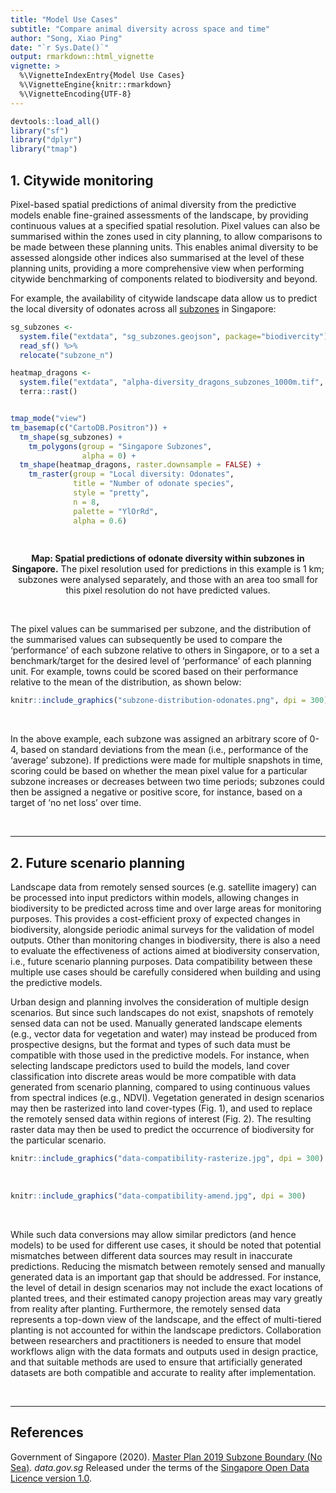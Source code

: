 ```yaml
---
title: "Model Use Cases"
subtitle: "Compare animal diversity across space and time"
author: "Song, Xiao Ping"
date: "`r Sys.Date()`"
output: rmarkdown::html_vignette
vignette: >
  %\VignetteIndexEntry{Model Use Cases}
  %\VignetteEngine{knitr::rmarkdown}
  %\VignetteEncoding{UTF-8}
---
```


```r
devtools::load_all()
library("sf")
library("dplyr")
library("tmap")
```


## 1. Citywide monitoring 

Pixel-based spatial predictions of animal diversity from the predictive models enable fine-grained assessments of the landscape, by providing continuous values at a specified spatial resolution. Pixel values can also be summarised within the zones used in city planning, to allow comparisons to be made between these planning units. This enables animal diversity to be assessed alongside other indices also summarised at the level of these planning units, providing a more comprehensive view when performing citywide benchmarking of components related to biodiversity and beyond.  

For example, the availability of citywide landscape data allow us to predict the local diversity of odonates across all [subzones](https://data.gov.sg/dataset/master-plan-2019-subzone-boundary-no-sea) in Singapore: 

```r

sg_subzones <- 
  system.file("extdata", "sg_subzones.geojson", package="biodivercity") %>% 
  read_sf() %>% 
  relocate("subzone_n")

heatmap_dragons <- 
  system.file("extdata", "alpha-diversity_dragons_subzones_1000m.tif", package="biodivercity") %>% 
  terra::rast()


tmap_mode("view")
tm_basemap(c("CartoDB.Positron")) +
  tm_shape(sg_subzones) +
    tm_polygons(group = "Singapore Subzones",
                alpha = 0) +
  tm_shape(heatmap_dragons, raster.downsample = FALSE) +
    tm_raster(group = "Local diversity: Odonates",
              title = "Number of odonate species",
              style = "pretty",
              n = 8,
              palette = "YlOrRd",
              alpha = 0.6)
  
  
```

<center>
**Map: Spatial predictions of odonate diversity within subzones in Singapore.** The pixel resolution used for predictions in this example is 1 km; subzones were analysed separately, and those with an area too small for this pixel resolution do not have predicted values.
</center>

<br>

The pixel values can be summarised per subzone, and the distribution of the summarised values can subsequently be used to compare the ‘performance’ of each subzone relative to others in Singapore, or to a set a benchmark/target for the desired level of 'performance' of each planning unit. For example, towns could be scored based on their performance relative to the mean of the distribution, as shown below:

```r
knitr::include_graphics("subzone-distribution-odonates.png", dpi = 300)
```

<br>

In the above example, each subzone was assigned an arbitrary score of 0-4, based on standard deviations from the mean (i.e., performance of the 'average' subzone). If predictions were made for multiple snapshots in time, scoring could be based on whether the mean pixel value for a particular subzone increases or decreases between two time periods; subzones could then be assigned a negative or positive score, for instance, based on a target of 'no net loss' over time.


<br>

---

## 2. Future scenario planning

Landscape data from remotely sensed sources (e.g. satellite imagery) can be processed into input predictors within models, allowing changes in biodiversity to be predicted across time and over large areas for monitoring purposes. This provides a cost-efficient proxy of expected changes in biodiversity, alongside periodic animal surveys for the validation of model outputs. Other than monitoring changes in biodiversity, there is also a need to evaluate the effectiveness of actions aimed at biodiversity conservation, i.e., future scenario planning purposes. Data compatibility between these multiple use cases should be carefully considered when building and using the predictive models.

Urban design and planning involves the consideration of multiple design scenarios. But since such landscapes do not exist, snapshots of remotely sensed data can not be used. Manually generated landscape elements (e.g., vector data for vegetation and water) may instead be produced from prospective designs, but the format and types of such data must be compatible with those used in the predictive models. For instance, when selecting landscape predictors used to build the models, land cover classification into discrete areas would be more compatible with data generated from scenario planning, compared to using continuous values from spectral indices (e.g., NDVI). Vegetation generated in design scenarios may then be rasterized into land cover-types (Fig. 1), and used to replace the remotely sensed data within regions of interest (Fig. 2). The resulting raster data may then be used to predict the occurrence of biodiversity for the particular scenario. 

```r
knitr::include_graphics("data-compatibility-rasterize.jpg", dpi = 300)
```

<br>

```r
knitr::include_graphics("data-compatibility-amend.jpg", dpi = 300)
```

<br>

While such data conversions may allow similar predictors (and hence models) to be used for different use cases, it should be noted that potential mismatches between different data sources may result in inaccurate predictions. Reducing the mismatch between remotely sensed and manually generated data is an important gap that should be addressed. For instance, the level of detail in design scenarios may not include the exact locations of planted trees, and their estimated canopy projection areas may vary greatly from reality after planting. Furthermore, the remotely sensed data represents a top-down view of the landscape, and the effect of multi-tiered planting is not accounted for within the landscape predictors. Collaboration between researchers and practitioners is needed to ensure that model workflows align with the data formats and outputs used in design practice, and that suitable methods are used to ensure that artificially generated datasets are both compatible and accurate to reality after implementation.

<br>

---

## References

Government of Singapore (2020). [Master Plan 2019 Subzone Boundary (No Sea)](https://data.gov.sg/dataset/master-plan-2019-subzone-boundary-no-sea). _data.gov.sg_
Released under the terms of the [Singapore Open Data Licence version 1.0](https://data.gov.sg/open-data-licence).



